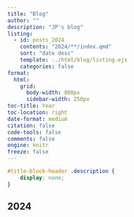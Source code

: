 ```yaml
---
title: "Blog"
author: ""
description: "JP's blog"
listing:
  - id: posts_2024
    contents: "2024/**/index.qmd"
    sort: "date desc"
    template: ../html/blog/listing.ejs
    categories: false
format:
  html:
    grid:
      body-width: 800px
      sidebar-width: 250px
toc-title: Year
toc-location: right
date-format: medium
citation: false
code-tools: false
comments: false
engine: knitr
freeze: false
---
```


```css
#title-block-header .description {
    display: none;
}
```

## 2024

:::{#posts_2024}
:::